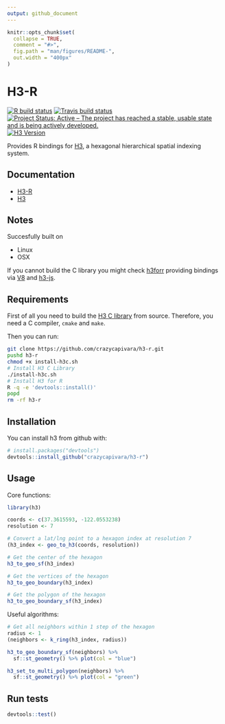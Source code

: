 ```yaml
---
output: github_document
---
```


<!-- README.md is generated from README.Rmd. Please edit that file -->

```r
knitr::opts_chunk$set(
  collapse = TRUE,
  comment = "#>",
  fig.path = "man/figures/README-",
  out.width = "400px"
)
```
# H3-R

<!-- badges: start -->
[![R build status](https://github.com/crazycapivara/h3-r/workflows/R-CMD-check/badge.svg)](https://github.com/crazycapivara/h3-r/actions)
[![Travis build status](https://travis-ci.org/crazycapivara/h3-r.svg?branch=master)](https://travis-ci.org/crazycapivara/h3-r)
[![Project Status: Active – The project has reached a stable, usable state and is being actively developed.](https://www.repostatus.org/badges/latest/active.svg)](https://www.repostatus.org/#active)
[![H3 Version](https://img.shields.io/badge/h3-v3.3.0-blue.svg)](https://github.com/uber/h3/releases/tag/v3.3.0)
<!-- badges: end -->

Provides R bindings for [H3](https://h3geo.org/), a hexagonal hierarchical spatial indexing system.

## Documentation

* [H3-R](https://crazycapivara.github.io/h3-r/)
* [H3](https://h3geo.org/)

## Notes

Succesfully built on

* Linux
* OSX

If you cannot build the C library you might check [h3forr](https://github.com/crazycapivara/h3forr) providing bindings via [V8](https://github.com/jeroen/V8) and [h3-js](https://github.com/uber/h3-js).

## Requirements

First of all you need to build the [H3 C library](https://github.com/uber/h3) from source. Therefore, you need a C compiler, `cmake` and `make`.

Then you can run:

```bash
git clone https://github.com/crazycapivara/h3-r.git
pushd h3-r
chmod +x install-h3c.sh
# Install H3 C Library
./install-h3c.sh
# Install H3 for R
R -q -e 'devtools::install()'
popd
rm -rf h3-r
```

## Installation

You can install h3 from github with:

```r
# install.packages("devtools")
devtools::install_github("crazycapivara/h3-r")
```

## Usage

Core functions:

```r
library(h3)

coords <- c(37.3615593, -122.0553238)
resolution <- 7

# Convert a lat/lng point to a hexagon index at resolution 7
(h3_index <- geo_to_h3(coords, resolution)) 

# Get the center of the hexagon
h3_to_geo_sf(h3_index)

# Get the vertices of the hexagon
h3_to_geo_boundary(h3_index)

# Get the polygon of the hexagon
h3_to_geo_boundary_sf(h3_index)
```

Useful algorithms:

```r
# Get all neighbors within 1 step of the hexagon
radius <- 1
(neighbors <- k_ring(h3_index, radius))

h3_to_geo_boundary_sf(neighbors) %>%
  sf::st_geometry() %>% plot(col = "blue")

h3_set_to_multi_polygon(neighbors) %>%
  sf::st_geometry() %>% plot(col = "green")
```

## Run tests

```r
devtools::test()
```
